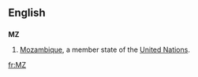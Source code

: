 ==English==
==={{abbreviation}}===
'''MZ'''
#[[Mozambique]], a member state of the [[United Nations]].

[[fr:MZ]]